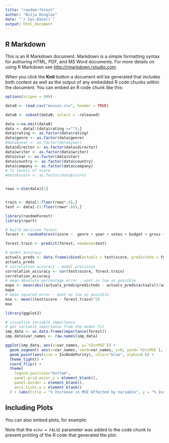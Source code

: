 ```yaml
---
title: "random-forest"
author: "Niija Douglas"
date: "`r Sys.Date()`"
output: html_document
---
```


## R Markdown

This is an R Markdown document. Markdown is a simple formatting syntax for authoring HTML, PDF, and MS Word documents. For more details on using R Markdown see <http://rmarkdown.rstudio.com>.

When you click the **Knit** button a document will be generated that includes both content as well as the output of any embedded R code chunks within the document. You can embed an R code chunk like this:

```r
options(scipen = 999)

data0 <- read.csv("movies.csv", header = TRUE)

data0 <- subset(data0, select = -released)

data <-na.omit(data0)
data <- data[!(data$rating ==""),]
data$rating <- as.factor(data$rating)
data$genre <- as.factor(data$genre)
#data$year <- as.factor(data$year)
data$director <- as.factor(data$director)
data$writer <- as.factor(data$writer)
data$star <- as.factor(data$star)
data$country <- as.factor(data$country)
data$company <- as.factor(data$company)
# 72 levels of score
#data$score <- as.factor(data$score)


rows <-dim(data)[1]


train <- data[1:floor(rows*.8),]
test <- data[-(1:floor(rows*.8)),]
```

```r
library(randomForest)
library(rpart)

# build decision forest
forest <- randomForest(score ~  genre + year + votes + budget + gross + runtime , data=train, importance = TRUE, ntree = 1000, na.action=na.roughfix)

forest.train <- predict(forest, newdata=test)

# model accuracy 
actuals_preds <- data.frame(cbind(actuals = test$score, predicteds = forest.train))
actuals_preds
# correlation accuracy - model precision 
correlation_accuracy <- cor(test$score, forest.train)
correlation_accuracy
# mean absolute percentage error - want as low as possible 
mape <- mean(abs((actuals_preds$predicteds - actuals_preds$actuals))/actuals_preds$actuals)
mape
# mean squared error - want as low as possible
mse <- mean((test$score - forest.train)^2)
mse

```

```r
library(ggplot2)

# visualize variable importance
# get variable importance from the model fit
imp_data <- as.data.frame(importance(forest))
imp_data$var_names <- row.names(imp_data)

ggplot(imp_data, aes(x=var_names, y=`%IncMSE`)) +
  geom_segment( aes(x=var_names, xend=var_names, y=0, yend=`%IncMSE`), color="skyblue") +
  geom_point(aes(size = IncNodePurity), color="blue", alpha=0.6) +
  theme_light() + 
  coord_flip() +
  theme(
    legend.position="bottom",
    panel.grid.major.y = element_blank(),
    panel.border = element_blank(),
    axis.ticks.y = element_blank()
  ) + labs(title = "% Increase in MSE Affected by Variable", y = "% Increase in MSE", x = "Variable Names")

```


## Including Plots

You can also embed plots, for example:



Note that the `echo = FALSE` parameter was added to the code chunk to prevent printing of the R code that generated the plot.
